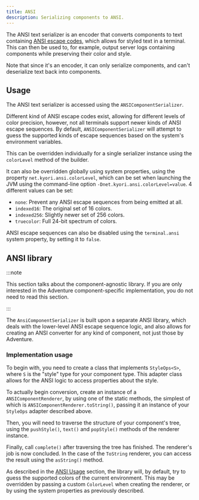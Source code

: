 ```yaml
---
title: ANSI
description: Serializing components to ANSI.
---
```



The ANSI text serializer is an encoder that converts components to text containing
[ANSI escape codes](https://en.wikipedia.org/wiki/ANSI_escape_code), which allows
for styled text in a terminal. This can then be used to, for example, output server
logs containing components while preserving their color and style.

Note that since it's an encoder, it can only serialize components, and can't
deserialize text back into components.

<AdventureDependency artifact="adventure-text-serializer-ansi" project="api" />

## Usage

The ANSI text serializer is accessed using the `ANSIComponentSerializer`.

Different kind of ANSI escape codes exist, allowing for different levels of color
precision, however, not all terminals support newer kinds of ANSI escape sequences.
By default, `ANSIComponentSerializer` will attempt to guess the supported kinds of
escape sequences based on the system's environment variables.

This can be overridden individually for a single serializer instance using the
`colorLevel` method of the builder.

It can also be overridden globally using system properties, using the property
`net.kyori.ansi.colorLevel`, which can be set when launching the JVM using the
command-line option `-Dnet.kyori.ansi.colorLevel=value`. 4 different values can
be set:

* `none`: Prevent any ANSI escape sequences from being emitted at all.
* `indexed16`: The original set of 16 colors.
* `indexed256`: Slightly newer set of 256 colors.
* `truecolor`: Full 24-bit spectrum of colors.

ANSI escape sequences can also be disabled using the `terminal.ansi` system property,
by setting it to `false`.

## ANSI library

:::note

This section talks about the component-agnostic library. If you are only interested in
the Adventure component-specific implementation, you do not need to read this section.

:::

The `AnsiComponentSerializer` is built upon a separate ANSI library, which deals with
the lower-level ANSI escape sequence logic, and also allows for creating an ANSI
converter for any kind of component, not just those by Adventure.

<AdventureDependency artifact="ansi" project="ansi" />

### Implementation usage

To begin with, you need to create a class that implements `StyleOps<S>`, where `S` is
the "style" type for your component type. This adapter class allows for the ANSI logic to
access properties about the style.

To actually begin conversion, create an instance of a `ANSIComponentRenderer`, by using
one of the static methods, the simplest of which is `ANSIComponentRenderer.toString()`,
passing it an instance of your `StyleOps` adapter described above.

Then, you will need to traverse the structure of your component's tree, using the
`pushStyle()`, `text()` and `popStyle()` methods of the renderer instance.

Finally, call `complete()` after traversing the tree has finished. The renderer's job
is now concluded. In the case of the `ToString` renderer, you can access the result
using the `asString()` method.

As described in the [ANSI Usage](#usage) section, the library will, by default, try to guess the
supported colors of the current environment. This may be overridden by passing a custom
`ColorLevel` when creating the renderer, or by using the system properties as previously
described.
